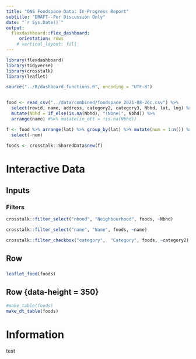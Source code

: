 ```yaml
---
title: "ONS Foodspace Data: In-Progress Report"
subtitle: "DRAFT--For Discussion Only"
date: "`r Sys.Date()`"
output: 
  flexdashboard::flex_dashboard:
     orientation: rows
    # vertical_layout: fill
---
```


```r
library(flexdashboard)
library(tidyverse)
library(crosstalk)
library(leaflet)

source("../R/dashboard_functions.R", encoding = "UTF-8")


food <- read_csv("../data/combined/foodspace_2021-08-26c.csv") %>%
  select(rowid, name, address, category2, category3, Nbhd, lat, lng) %>%
  mutate(Nbhd = if_else(is.na(Nbhd), "(None)", Nbhd)) %>%
  arrange(name) #%>% mutate(in_ott = !is.na(Nbhd))

f <- food %>% arrange(lat) %>% group_by(lat) %>% mutate(num = 1:n()) %>% mutate(lat  = lat + 0.0001*(num-1)) %>%
  select(-num)

foods <- crosstalk::SharedData$new(f)

```



Interactive Data {data-icon="ion-pin"}
=====================================  



Inputs {.sidebar}
-----------------------------------------------------------------------

### Filters 

```r
crosstalk::filter_select("nhood", "Neighbourhood", foods, ~Nbhd)

crosstalk::filter_select("name", "Name", foods, ~name)

crosstalk::filter_checkbox("category",  "Category", foods, ~category2)
```

Row
-----------------------------------------------------------------------

###

```r
leaflet_food(foods)
```

Row  {data-height = 350}
-----------------------------------------------------------------------

```r
#make_table(foods)
make_dt_table(foods)
```



Information {data-orientation=rows data-icon="fa-info-circle"}
===================================== 

test

